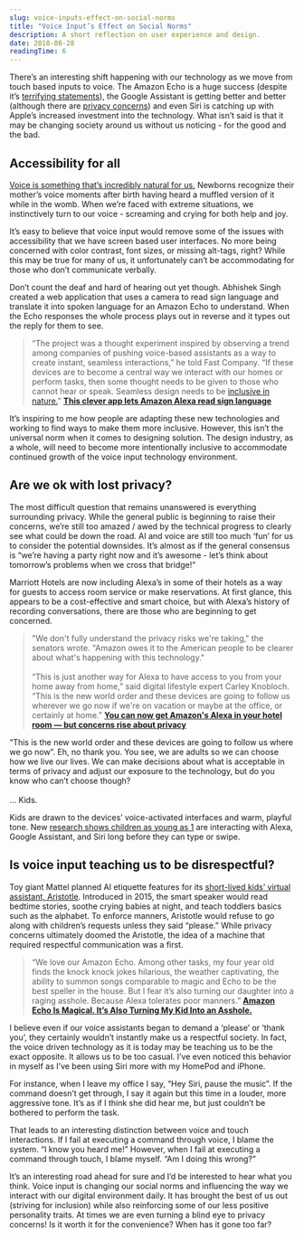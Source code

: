 ```yaml
---
slug: voice-inputs-effect-on-social-norms
title: "Voice Input’s Effect on Social Norms"
description: A short reflection on user experience and design.
date: 2018-08-28
readingTime: 6
---
```


There’s an interesting shift happening with our technology as we move from touch based inputs to voice. The Amazon Echo is a huge success (despite it’s <a href="https://www.digitaltrends.com/home/alexa-people-dying-statement/">terrifying statements</a>), the Google Assistant is getting better and better (although there are <a href="/ai-ethics/">privacy concerns</a>) and even Siri is catching up with Apple’s increased investment into the technology. What isn’t said is that it may be changing society around us without us noticing - for the good and the bad.

## Accessibility for all

<a href="/voiceinput/">Voice is something that’s incredibly natural for us.</a> Newborns recognize their mother’s voice moments after birth having heard a muffled version of it while in the womb. When we’re faced with extreme situations, we instinctively turn to our voice - screaming and crying for both help and joy.

It’s easy to believe that voice input would remove some of the issues with accessibility that we have screen based user interfaces. No more being concerned with color contrast, font sizes, or missing alt-tags, right? While this may be true for many of us, it unfortunately can’t be accommodating for those who don’t communicate verbally.

Don’t count the deaf and hard of hearing out yet though. Abhishek Singh created a web application that uses a camera to read sign language and translate it into spoken language for an Amazon Echo to understand. When the Echo responses the whole process plays out in reverse and it types out the reply for them to see.

>“The project was a thought experiment inspired by observing a trend among companies of pushing voice-based assistants as a way to create instant, seamless interactions,” he told Fast Company. “If these devices are to become a central way we interact with our homes or perform tasks, then some thought needs to be given to those who cannot hear or speak. Seamless design needs to be <a href="https://www.fastcompany.com/90166413/what-youre-getting-wrong-about-inclusive-design">inclusive in nature.</a>”
**<a href="https://www.fastcompany.com/90202730/this-clever-app-lets-amazon-alexa-read-sign-language?utm_source=twitter.com&utm_medium=social">This clever app lets Amazon Alexa read sign language</a>**

It’s inspiring to me how people are adapting these new technologies and working to find ways to make them more inclusive. However, this isn’t the universal norm when it comes to designing solution. The design industry, as a whole, will need to become more intentionally inclusive to accommodate continued growth of the voice input technology environment.

## Are we ok with lost privacy?

The most difficult question that remains unanswered is everything surrounding privacy. While the general public is beginning to raise their concerns, we’re still too amazed / awed by the technical progress to clearly see what could be down the road. AI and voice are still too much ‘fun’ for us to consider the potential downsides. It’s almost as if the general consensus is “we’re having a party right now and it’s awesome - let’s think about tomorrow’s problems when we cross that bridge!”

Marriott Hotels are now including Alexa’s in some of their hotels as a way for guests to access room service or make reservations. At first glance, this appears to be a cost-effective and smart choice, but with Alexa’s history of recording conversations, there are those who are beginning to get concerned.

>"We don't fully understand the privacy risks we're taking," the senators wrote. "Amazon owes it to the American people to be clearer about what's happening with this technology."
<br /><br />
>“This is just another way for Alexa to have access to you from your home away from home,” said digital lifestyle expert Carley Knobloch. “This is the new world order and these devices are going to follow us wherever we go now if we're on vacation or maybe at the office, or certainly at home.”
**<a href="https://www.nbcnews.com/tech/tech-news/you-can-now-get-amazon-s-alexa-your-hotel-room-n884601">You can now get Amazon's Alexa in your hotel room — but concerns rise about privacy</a>**

“This is the new world order and these devices are going to follow us where we go now”. Eh, no thank you. You see, we are adults so we can choose how we live our lives. We can make decisions about what is acceptable in terms of privacy and adjust our exposure to the technology, but do you know who can’t choose though?<br /><br />
… Kids.

Kids are drawn to the devices’ voice-activated interfaces and warm, playful tone. New <a href="https://www.wsj.com/articles/alexa-dont-let-my-2-year-old-talk-to-you-that-way-1531229274">research shows children as young as 1</a> are interacting with Alexa, Google Assistant, and Siri long before they can type or swipe.


## Is voice input teaching us to be disrespectful?

Toy giant Mattel planned AI etiquette features for its <a href="https://www.fastcompany.com/90145751/mattel-is-cancelling-its-alexa-for-kids-after-privacy-uproar">short-lived kids’ virtual assistant, Aristotle</a>. Introduced in 2015, the smart speaker would read bedtime stories, soothe crying babies at night, and teach toddlers basics such as the alphabet. To enforce manners, Aristotle would refuse to go along with children’s requests unless they said “please.” While privacy concerns ultimately doomed the Aristotle, the idea of a machine that required respectful communication was a first.

>“We love our Amazon Echo. Among other tasks, my four year old finds the knock knock jokes hilarious, the weather captivating, the ability to summon songs comparable to magic and Echo to be the best speller in the house. But I fear it’s also turning our daughter into a raging asshole. Because Alexa tolerates poor manners.”
**<a href="https://hunterwalk.com/2016/04/06/amazon-echo-is-magical-its-also-turning-my-kid-into-an-asshole/?mod=article_inline">Amazon Echo Is Magical. It’s Also Turning My Kid Into an Asshole.</a>**

I believe even if our voice assistants began to demand a ‘please’ or ‘thank you’, they certainly wouldn’t instantly make us a respectful society. In fact, the voice driven technology as it is today may be teaching us to be the exact opposite. It allows us to be too casual. I’ve even noticed this behavior in myself as I’ve been using Siri more with my HomePod and iPhone.

For instance, when I leave my office I say, “Hey Siri, pause the music”. If the command doesn’t get through, I say it again but this time in a louder, more aggressive tone. It’s as if I think she did hear me, but just couldn’t be bothered to perform the task.

That leads to an interesting distinction between voice and touch interactions. If I fail at executing a command through voice, I blame the system. “I know you heard me!” However, when I fail at executing a command through touch, I blame myself. “Am I doing this wrong?”

It’s an interesting road ahead for sure and I’d be interested to hear what you think. Voice input is changing our social norms and influencing the way we interact with our digital environment daily. It has brought the best of us out (striving for inclusion) while also reinforcing some of our less positive personality traits. At times we are even turning a blind eye to privacy concerns! Is it worth it for the convenience? When has it gone too far?